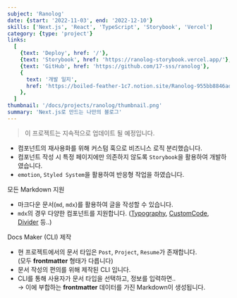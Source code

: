 ```yaml
---
subject: 'Ranolog'
date: {start: '2022-11-03', end: '2022-12-10'}
skills: ['Next.js', 'React', 'TypeScript', 'Storybook', 'Vercel']
category: {type: 'project'}
links:
  [
    {text: 'Deploy', href: '/'},
    {text: 'Storybook', href: 'https://ranolog-storybook.vercel.app/'},
    {text: 'GitHub', href: 'https://github.com/17-sss/ranolog'},
    {
      text: '개발 일지',
      href: 'https://boiled-feather-1c7.notion.site/Ranolog-955bb8846ad543f4bfaef7923d591dba',
    },
  ]
thumbnail: '/docs/projects/ranolog/thumbnail.png'
summary: 'Next.js로 만드는 나만의 블로그'
---
```


> 이 프로젝트는 지속적으로 업데이트 될 예정입니다.

- 컴포넌트의 재사용화를 위해 커스텀 훅으로 비즈니스 로직 분리했습니다.
- 컴포넌트 작성 시 특정 페이지에만 의존하지 않도록 `Storybook`을 활용하여 개발하였습니다.
- `emotion`, `Styled System`을 활용하여 반응형 작업을 하였습니다.

<Typography variant="h6">모든 Markdown 지원</Typography>

- 마크다운 문서(`md`, `mdx`)를 활용하여 글을 작성할 수 있습니다.
- `mdx`의 경우 다양한 컴포넌트를 지원합니다. ([Typography](https://ranolog-storybook.vercel.app/?path=/story/components-shared-typography--all-variant), [CustomCode](https://ranolog-storybook.vercel.app/?path=/story/components-shared-customcode--all-colors), [Divider](https://ranolog-storybook.vercel.app/?path=/story/components-shared-divider--default) 등..)

<Typography variant="h6">Docs Maker (CLI) 제작</Typography>

- 현 프로젝트에서의 문서 타입은 `Post`, `Project`, `Resume`가 존재합니다.  
  (모두 **frontmatter** 형태가 다릅니다)
- 문서 작성의 편의를 위해 제작된 CLI 입니다.
- CLI를 통해 사용자가 문서 타입을 선택하고, 정보를 입력하면..  
  → 이에 부합하는 **frontmatter** 데이터를 가진 Markdown이 생성됩니다.
